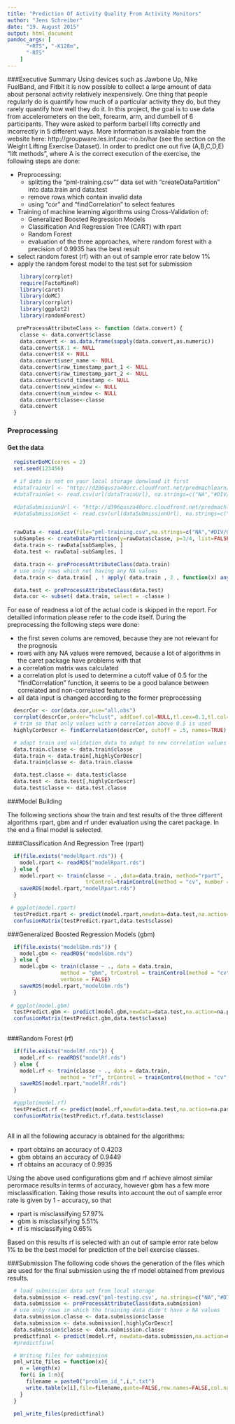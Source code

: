 ```yaml
---
title: "Prediction Of Activity Quality From Activity Monitors"
author: "Jens Schreiber"
date: "19. August 2015"
output: html_document
pandoc_args: [
      "+RTS", "-K128m",
      "-RTS"
    ]
---
```


###Executive Summary
Using devices such as Jawbone Up, Nike FuelBand, and Fitbit it is now possible to collect a large amount of data about personal activity relatively inexpensively. One thing that people regularly do is quantify how much of a particular activity they do, but they rarely quantify how well they do it. In this project, the goal is to use data from accelerometers on the belt, forearm, arm, and dumbell of 6 participants. They were asked to perform barbell lifts correctly and incorrectly in 5 different ways. More information is available from the website here: http://groupware.les.inf.puc-rio.br/har (see the section on the Weight Lifting Exercise Dataset). 
In order to predict one out five (A,B,C,D,E) "lift methods", where A is the correct execution of the exercise, the following steps are done:


* Preprocessing:
    + splitting the "pml-training.csv"" data set with "createDataPartition" into data.train and data.test
    + remove rows which contain invalid data
    + using "cor" and "findCorrelation" to select features
  
* Training of machine learning algorithms using Cross-Validation of:
    + Generalized Boosted Regression Models
    + Classification And Regression Tree (CART) with rpart
    + Random Forest
    + evaluation of the three approaches, where random forest with a precision of 0.9935 has the best result
* select random forest (rf) with an out of sample error rate below 1%
* apply the random forest model to the test set for submission


```r
    library(corrplot)
    require(FactoMineR) 
    library(caret)
    library(doMC)
    library(corrplot)
    library(ggplot2)
    library(randomForest)

   preProcessAttributeClass <- function (data.convert) {
    classe <- data.convert$classe
    data.convert <- as.data.frame(sapply(data.convert,as.numeric))
    data.convert$X.1 <- NULL
    data.convert$X <- NULL
    data.convert$user_name <- NULL
    data.convert$raw_timestamp_part_1 <- NULL
    data.convert$raw_timestamp_part_2 <- NULL
    data.convert$cvtd_timestamp <- NULL
    data.convert$new_window <- NULL
    data.convert$num_window <- NULL
    data.convert$classe<-classe
    data.convert
  }

```




### Preprocessing

#### Get the data
```r
  registerDoMC(cores = 2)
  set.seed(123456)

  # if data is not on your local storage donwload it first
  #dataTrainUrl <- "http://d396qusza40orc.cloudfront.net/predmachlearn/pml-training.csv"
  #dataTrainSet <- read.csv(url(dataTrainUrl), na.strings=c("NA","#DIV/0!",""))

  #dataSubmissionUrl <- "http://d396qusza40orc.cloudfront.net/predmachlearn/pml-testing.csv"
  #dataSubmissionSet <- read.csv(url(dataSubmissionUrl), na.strings=c("NA","#DIV/0!",""))


  rawData <- read.csv(file="pml-training.csv",na.strings=c("NA","#DIV/0!",""))
  subSamples <- createDataPartition(y=rawData$classe, p=3/4, list=FALSE)
  data.train <- rawData[subSamples, ] 
  data.test <- rawData[-subSamples, ]
```

```r
  data.train <- preProcessAttributeClass(data.train)
  # use only rows which not having any NA values
  data.train <- data.train[ , ! apply( data.train , 2 , function(x) any(is.na(x)) ) ]

  data.test <- preProcessAttributeClass(data.test)
  data.cor <- subset( data.train, select = -classe )
```

For ease of readness a lot of the actual code is skipped in the report. 
For detailled information please refer to the code itself. During the preprocessing the following steps were done:

* the first seven colums are removed, because they are not relevant for the prognosis
* rows with any NA values were removed, because a lot of algorithms in the caret package have problems with that
* a correlation matrix was calculated
* a correlation plot is used to determine a cutoff value of 0.5 for the "findCorrelation" function, it seems to be a good balance between correlated and non-correlated features
* all data input is changed according to the former preprocessing

```r
  descrCor <- cor(data.cor,use="all.obs")
  corrplot(descrCor,order="hclust", addCoef.col=NULL,tl.cex=0.1,tl.col="white")
  # trim so that only values with a correlation above 0.5 is used
  highlyCorDescr <- findCorrelation(descrCor, cutoff = .5, names=TRUE)
```

```r
  # adapt train and validation data to adapt to new correlation values
  data.train.classe <- data.train$classe
  data.train <- data.train[,highlyCorDescr]
  data.train$classe <- data.train.classe

  data.test.classe <- data.test$classe
  data.test <- data.test[,highlyCorDescr]
  data.test$classe <- data.test.classe
```
###Model Building

The following sections show the train and test results of the three different algorithms rpart, gbm and rf under evaluation using the caret package. In the end a final model is selected.

####Classification And Regression Tree (rpart)
```r
  if(file.exists("modelRpart.rds")) {
    model.rpart <- readRDS("modelRpart.rds")  
  } else {
    model.rpart <- train(classe ~ . ,data=data.train, method="rpart", 
                         trControl=trainControl(method = "cv", number = 4))
    saveRDS(model.rpart,"modelRpart.rds")
  }

 # ggplot(model.rpart)
  testPredict.rpart <- predict(model.rpart,newdata=data.test,na.action=na.pass)
  confusionMatrix(testPredict.rpart,data.test$classe)

```

###Generalized Boosted Regression Models (gbm)

```r
  if(file.exists("modelGbm.rds")) {
    model.gbm <- readRDS("modelGbm.rds")   
  } else {
    model.gbm <- train(classe ~ ., data = data.train,
                 method = "gbm", trControl = trainControl(method = "cv", number = 10),
                 verbose = FALSE)
    saveRDS(model.rpart,"modelGbm.rds")
  }
 
 # ggplot(model.gbm)
  testPredict.gbm <- predict(model.gbm,newdata=data.test,na.action=na.pass)
  confusionMatrix(testPredict.gbm,data.test$classe)
  
```

###Random Forest (rf)
```r
  if(file.exists("modelRf.rds")) {
    model.rf <- readRDS("modelRf.rds")
  } else {
    model.rf <- train(classe ~ ., data = data.train,
                 method = "rf", trControl = trainControl(method = "cv", number = 10))
    saveRDS(model.rpart,"modelRf.rds")
  }

  #ggplot(model.rf)
  testPredict.rf <- predict(model.rf,newdata=data.test,na.action=na.pass)
  confusionMatrix(testPredict.rf,data.test$classe)
                   
```

All in all the following accuracy is obtained for the algorithms:

* rpart obtains an accuracy of 0.4203
* gbm obtains an accuracy of 0.9449
* rf obtains an accuracy of 0.9935

Using the above used configurations gbm and rf achieve almost similar perormace results in terms of accuracy, however gbm has a few more misclassification. Taking those results into account the out of sample error rate is given by 1 - accuracy, so that

* rpart is misclassifying 57.97%
* gbm is misclassifying  5.51%
* rf is misclassifying  0.65%

Based on this results rf is selected with an out of sample error rate below 1% to be the best model for prediction of the bell exercise classes. 

###Submission
The following code shows the generation of the files which are used for the final submission using the rf model obtained from previous results.
```r
  # load submission data set from local storage
  data.submission <- read.csv('pml-testing.csv', na.strings=c("NA","#DIV/0!", ""))
  data.submission <- preProcessAttributeClass(data.submission)
  # use only rows in which the training data didn't have a NA values
  data.submission.classe <- data.submission$classe
  data.submission <- data.submission[,highlyCorDescr]
  data.submission$classe <- data.submission.classe
  predictfinal <- predict(model.rf, newdata=data.submission,na.action=na.pass)
  #predictfinal

  # Writing files for submission
  pml_write_files = function(x){
    n = length(x)
    for(i in 1:n){
      filename = paste0("problem_id_",i,".txt")
      write.table(x[i],file=filename,quote=FALSE,row.names=FALSE,col.names=FALSE)
    }
  }

  pml_write_files(predictfinal)
```
